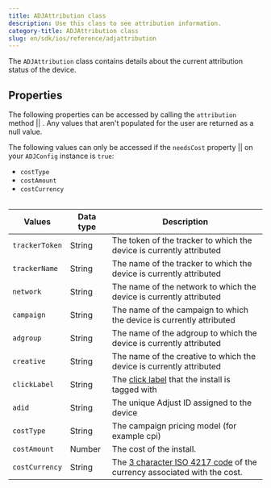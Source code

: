 ```yaml
---
title: ADJAttribution class
description: Use this class to see attribution information.
category-title: ADJAttribution class
slug: en/sdk/ios/reference/adjattribution
---
```



The `ADJAttribution` class contains details about the current attribution status of the device.

## Properties

The following properties can be accessed by calling the <Tooltip>`attribution` method || <Attribution /></Tooltip>. Any values that aren't populated for the user are returned as a null value.

<Callout type="note">

The following values can only be accessed if the <Tooltip>`needsCost` property || <SetNeedsCost /></Tooltip> on your `ADJConfig` instance is `true`:

-  `costType`
-  `costAmount`
-  `costCurrency`

</Callout>

<Table>

| Values         | Data type | Description                                                                                                    |
| -------------- | --------- | -------------------------------------------------------------------------------------------------------------- |
| `trackerToken` | String    | The token of the tracker to which the device is currently attributed                                           |
| `trackerName`  | String    | The name of the tracker to which the device is currently attributed                                            |
| `network`      | String    | The name of the network to which the device is currently attributed                                            |
| `campaign`     | String    | The name of the campaign to which the device is currently attributed                                           |
| `adgroup`      | String    | The name of the adgroup to which the device is currently attributed                                            |
| `creative`     | String    | The name of the creative to which the device is currently attributed                                           |
| `clickLabel`   | String    | The [click label](https://help.adjust.com/en/article/user-rewards) that the install is tagged with             |
| `adid`         | String    | The unique Adjust ID assigned to the device                                                                    |
| `costType`     | String    | The campaign pricing model (for example cpi)                                                                   |
| `costAmount`   | Number    | The cost of the install.                                                                                       |
| `costCurrency` | String    | The [3 character ISO 4217 code](https://www.iban.com/currency-codes) of the currency associated with the cost. |

</Table>
